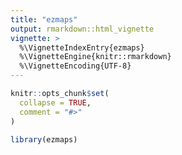 ```yaml
---
title: "ezmaps"
output: rmarkdown::html_vignette
vignette: >
  %\VignetteIndexEntry{ezmaps}
  %\VignetteEngine{knitr::rmarkdown}
  %\VignetteEncoding{UTF-8}
---
```


```r
knitr::opts_chunk$set(
  collapse = TRUE,
  comment = "#>"
)
```

```r
library(ezmaps)
```
